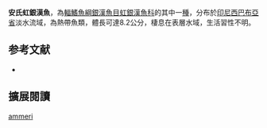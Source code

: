 {{Speciesbox
| name = 安氏虹銀漢魚
| image = 
| image_width = 250px
| status = DD
| status_system = IUCN3.1
| genus = Melanotaenia
| species = ammeri
| authority = [[Allen,_Unmack_&_Hadiaty|Allen, Unmack & Hadiaty]], 2008
| synonyms = 
}}
'''安氏虹銀漢魚'''，為[[輻鰭魚綱|輻鰭魚綱]][[銀漢魚目|銀漢魚目]][[虹銀漢魚科|虹銀漢魚科]]的其中一[[種|種]]，分布於[[印尼|印尼]][[西巴布亞省|西巴布亞省]]淡水流域，為熱帶魚類，體長可達8.2公分，棲息在表層水域，生活習性不明。
==参考文献==
*{{FishBase_species|genus=Melanotaenia|species=ammeri|year=2016|month=5}}

== 擴展閱讀 ==
{{refbegin}}
{{wikispecies-inline|Melanotaenia ammeri|安氏虹銀漢魚}}
{{refend}}
{{Taxonbar|from=Q5635004}}

[[Category:虹銀漢魚屬|ammeri]]


{{魚類小作品}}
